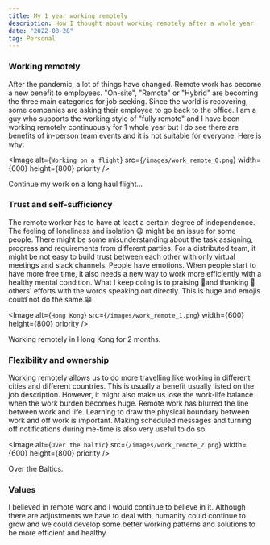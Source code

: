 ```yaml
---
title: My 1 year working remotely
description: How I thought about working remotely after a whole year
date: "2022-08-28"
tag: Personal
---
```


### Working remotely

After the pandemic, a lot of things have changed. Remote work has become a new benefit to employees. "On-site", "Remote" or "Hybrid" are becoming the three main categories for job seeking. Since the world is recovering, some companies are asking their employee to go back to the office. I am a guy who supports the working style of "fully remote" and I have been working remotely continuously for 1 whole year but I do see there are benefits of in-person team events and it is not suitable for everyone. Here is why:

<Image
  alt={`Working on a flight`}
  src={`/images/work_remote_0.png`}
  width={600}
  height={800}
  priority
/>

Continue my work on a long haul flight...

### Trust and self-sufficiency
The remote worker has to have at least a certain degree of independence. The feeling of loneliness and isolation 😩 might be an issue for some people. There might be some misunderstanding about the task assigning, progress and requirements from different parties. For a distributed team, it might be not easy to build trust between each other with only virtual meetings and slack channels. People have emotions. When people start to have more free time, it also needs a new way to work more efficiently with a healthy mental condition. What I keep doing is to praising 👏and thanking 🙏 others' efforts with the words speaking out directly. This is huge and emojis could not do the same.😁


<Image
  alt={`Hong Kong`}
  src={`/images/work_remote_1.png`}
  width={600}
  height={800}
  priority
/>

Working remotely in Hong Kong for 2 months.

### Flexibility and ownership

Working remotely allows us to do more travelling like working in different cities and different countries. This is usually a benefit usually listed on the job description. However, it might also make us lose the work-life balance when the work burden becomes huge. Remote work has blurred the line between work and life. Learning to draw the physical boundary between work and off work is important. Making scheduled messages and turning off notifications during me-time is also very useful to do so.

<Image
  alt={`Over the baltic`}
  src={`/images/work_remote_2.png`}
  width={600}
  height={800}
  priority
/>

Over the Baltics.

### Values

I believed in remote work and I would continue to believe in it. Although there are adjustments we have to deal with, humanity could continue to grow and we could develop some better working patterns and solutions to be more efficient and healthy.


